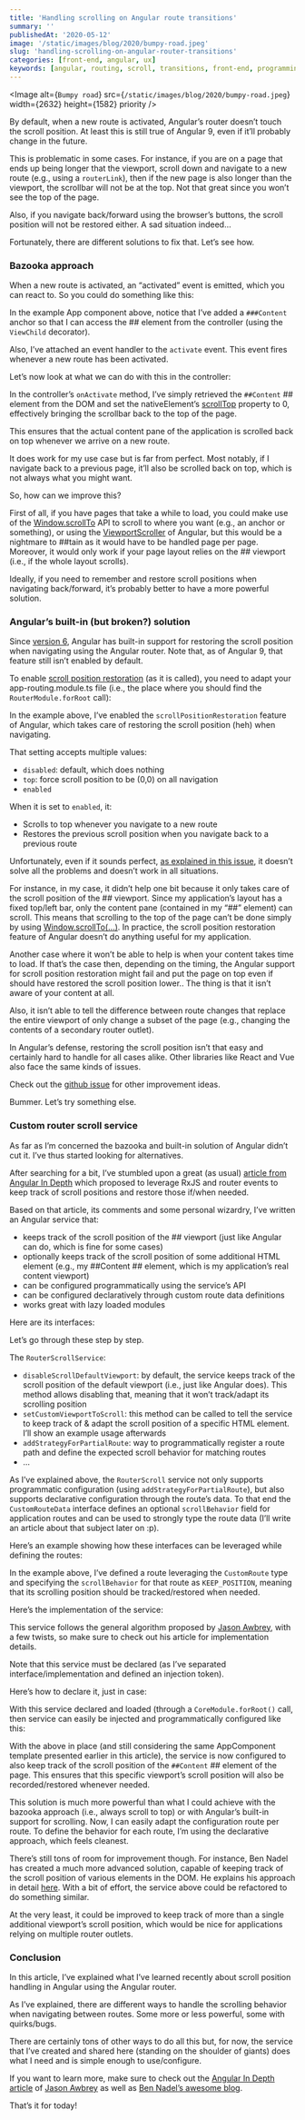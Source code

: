```yaml
---
title: 'Handling scrolling on Angular route transitions'
summary: ''
publishedAt: '2020-05-12'
image: '/static/images/blog/2020/bumpy-road.jpeg'
slug: 'handling-scrolling-on-angular-router-transitions'
categories: [front-end, angular, ux]
keywords: [angular, routing, scroll, transitions, front-end, programming]
---
```


<Image
  alt={`Bumpy road`}
  src={`/static/images/blog/2020/bumpy-road.jpeg`}
  width={2632}
  height={1582}
  priority
/>

By default, when a new route is activated, Angular’s router doesn’t touch the scroll position. At least this is still true of Angular 9, even if it’ll probably change in the future.

This is problematic in some cases. For instance, if you are on a page that ends up being longer that the viewport, scroll down and navigate to a new route (e.g., using a `routerLink`), then if the new page is also longer than the viewport, the scrollbar will not be at the top. Not that great since you won’t see the top of the page.

Also, if you navigate back/forward using the browser’s buttons, the scroll position will not be restored either. A sad situation indeed…

Fortunately, there are different solutions to fix that. Let’s see how.

### Bazooka approach

When a new route is activated, an “activated” event is emitted, which you can react to. So you could do something like this:

<Gist gistLink="dsebastien/e0a1a3fcd00868ed4a9c2a1ba4164351" />

In the example App component above, notice that I’ve added a `###Content` anchor so that I can access the ## element from the controller (using the `ViewChild` decorator).

Also, I’ve attached an event handler to the `activate` event. This event fires whenever a new route has been activated.

Let’s now look at what we can do with this in the controller:

<Gist gistLink="dsebastien/960fbbdef5c2d81a9f33d3242c864804" />

In the controller’s `onActivate` method, I’ve simply retrieved the `##Content` ## element from the DOM and set the nativeElement’s [scrollTop](https://developer.mozilla.org/en-US/docs/Web/API/Element/scrollTop) property to 0, effectively bringing the scrollbar back to the top of the page.

This ensures that the actual content pane of the application is scrolled back on top whenever we arrive on a new route.

It does work for my use case but is far from perfect. Most notably, if I navigate back to a previous page, it’ll also be scrolled back on top, which is not always what you might want.

So, how can we improve this?

First of all, if you have pages that take a while to load, you could make use of the [Window.scrollTo](https://developer.mozilla.org/en-US/docs/Web/API/Window/scrollTo) API to scroll to where you want (e.g., an anchor or something), or using the [ViewportScroller](https://angular.io/api/common/ViewportScroller) of Angular, but this would be a nightmare to ##tain as it would have to be handled page per page. Moreover, it would only work if your page layout relies on the ## viewport (i.e., if the whole layout scrolls).

Ideally, if you need to remember and restore scroll positions when navigating back/forward, it’s probably better to have a more powerful solution.

### Angular’s built-in (but broken?) solution

Since [version 6](https://blog.angular.io/angular-v6-1-now-available-typescript-2-9-scroll-positioning-and-more-9f1c03007bb6), Angular has built-in support for restoring the scroll position when navigating using the Angular router. Note that, as of Angular 9, that feature still isn’t enabled by default.

To enable [scroll position restoration](https://angular.io/api/router/ExtraOptions#scrollPositionRestoration) (as it is called), you need to adapt your app-routing.module.ts file (i.e., the place where you should find the `RouterModule.forRoot` call):

<Gist gistLink="dsebastien/2d9ad1718d4f9af4a1433e85aebb7922" />

In the example above, I’ve enabled the `scrollPositionRestoration` feature of Angular, which takes care of restoring the scroll position (heh) when navigating.

That setting accepts multiple values:

* `disabled`: default, which does nothing
* `top`: force scroll position to be (0,0) on all navigation
* `enabled`

When it is set to `enabled`, it:

* Scrolls to top whenever you navigate to a new route
* Restores the previous scroll position when you navigate back to a previous route

Unfortunately, even if it sounds perfect, [as explained in this issue](https://github.com/angular/angular/issues/24547), it doesn’t solve all the problems and doesn’t work in all situations.

For instance, in my case, it didn’t help one bit because it only takes care of the scroll position of the ## viewport. Since my application’s layout has a fixed top/left bar, only the content pane (contained in my “##” element) can scroll. This means that scrolling to the top of the page can’t be done simply by using [Window.scrollTo(…)](https://developer.mozilla.org/en-US/docs/Web/API/Window/scrollTo). In practice, the scroll position restoration feature of Angular doesn’t do anything useful for my application.

Another case where it won’t be able to help is when your content takes time to load. If that’s the case then, depending on the timing, the Angular support for scroll position restoration might fail and put the page on top even if should have restored the scroll position lower.. The thing is that it isn’t aware of your content at all.

Also, it isn’t able to tell the difference between route changes that replace the entire viewport of only change a subset of the page (e.g., changing the contents of a secondary router outlet).

In Angular’s defense, restoring the scroll position isn’t that easy and certainly hard to handle for all cases alike. Other libraries like React and Vue also face the same kinds of issues.

Check out the [github issue](https://github.com/angular/angular/issues/24547) for other improvement ideas.

Bummer. Let’s try something else.

### Custom router scroll service

As far as I’m concerned the bazooka and built-in solution of Angular didn’t cut it. I’ve thus started looking for alternatives.

After searching for a bit, I’ve stumbled upon a great (as usual) [article from Angular In Depth](https://medium.com/angular-in-depth/reactive-scroll-position-restoration-with-rxjs-792577f842c) which proposed to leverage RxJS and router events to keep track of scroll positions and restore those if/when needed.

Based on that article, its comments and some personal wizardry, I’ve written an Angular service that:

* keeps track of the scroll position of the ## viewport (just like Angular can do, which is fine for some cases)
* optionally keeps track of the scroll position of some additional HTML element (e.g., my ##Content ## element, which is my application’s real content viewport)
* can be configured programmatically using the service’s API
* can be configured declaratively through custom route data definitions
* works great with lazy loaded modules

Here are its interfaces:

<Gist gistLink="dsebastien/1211242afa31e00b2d19fdc3dc6db5e6" />

Let’s go through these step by step.

The `RouterScrollService`:

* `disableScrollDefaultViewport`: by default, the service keeps track of the scroll position of the default viewport (i.e., just like Angular does). This method allows disabling that, meaning that it won’t track/adapt its scrolling position
* `setCustomViewportToScroll`: this method can be called to tell the service to keep track of & adapt the scroll position of a specific HTML element. I’ll show an example usage afterwards
* `addStrategyForPartialRoute`: way to programmatically register a route path and define the expected scroll behavior for matching routes
* …

As I’ve explained above, the `RouterScroll` service not only supports programmatic configuration (using `addStrategyForPartialRoute`), but also supports declarative configuration through the route’s data. To that end the `CustomRouteData` interface defines an optional `scrollBehavior` field for application routes and can be used to strongly type the route data (I’ll write an article about that subject later on :p).

Here’s an example showing how these interfaces can be leveraged while defining the routes:

<Gist gistLink="dsebastien/d6b170670ebc2f77ee8d12d013d0de19" />

In the example above, I’ve defined a route leveraging the `CustomRoute` type and specifying the `scrollBehavior` for that route as `KEEP_POSITION`, meaning that its scrolling position should be tracked/restored when needed.

Here’s the implementation of the service:

<Gist gistLink="dsebastien/bfa963af2a72de2035783058ddc28737" />

This service follows the general algorithm proposed by [Jason Awbrey](https://medium.com/angular-in-depth/reactive-scroll-position-restoration-with-rxjs-792577f842c), with a few twists, so make sure to check out his article for implementation details.

Note that this service must be declared (as I’ve separated interface/implementation and defined an injection token).

Here’s how to declare it, just in case:

<Gist gistLink="dsebastien/16383d05bb021c7845171a7c6e6d947a" />

With this service declared and loaded (through a `CoreModule.forRoot()` call, then service can easily be injected and programmatically configured like this:

<Gist gistLink="dsebastien/53b71a7bf5473985d8c459159080da51" />

With the above in place (and still considering the same AppComponent template presented earlier in this article), the service is now configured to also keep track of the scroll position of the `##Content` ## element of the page. This ensures that this specific viewport’s scroll position will also be recorded/restored whenever needed.


This solution is much more powerful than what I could achieve with the bazooka approach (i.e., always scroll to top) or with Angular’s built-in support for scrolling. Now, I can easily adapt the configuration route per route. To define the behavior for each route, I’m using the declarative approach, which feels cleanest.

There’s still tons of room for improvement though. For instance, Ben Nadel has created a much more advanced solution, capable of keeping track of the scroll position of various elements in the DOM. He explains his approach in detail [here](https://www.bennadel.com/blog/3534-restoring-and-resetting-the-scroll-position-using-the-navigationstart-event-in-angular-7-0-4.htm). With a bit of effort, the service above could be refactored to do something similar.

At the very least, it could be improved to keep track of more than a single additional viewport’s scroll position, which would be nice for applications relying on multiple router outlets.

### Conclusion

In this article, I’ve explained what I’ve learned recently about scroll position handling in Angular using the Angular router.

As I’ve explained, there are different ways to handle the scrolling behavior when navigating between routes. Some more or less powerful, some with quirks/bugs.

There are certainly tons of other ways to do all this but, for now, the service that I’ve created and shared here (standing on the shoulder of giants) does what I need and is simple enough to use/configure.

If you want to learn more, make sure to check out the [Angular In Depth article](https://medium.com/angular-in-depth/reactive-scroll-position-restoration-with-rxjs-792577f842c) of [Jason Awbrey](https://twitter.com/jsonberrry) as well as [Ben Nadel’s awesome blog](https://www.bennadel.com/).

That’s it for today!

<BlogPostSignature />
